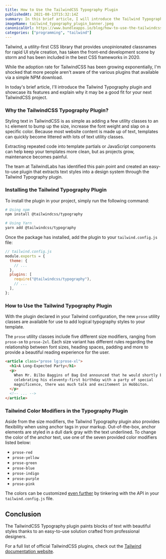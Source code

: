 ```yaml
---
title: How to Use the TailwindCSS Typography Plugin
publishedAt: 2021-08-13T15:32:14Z
summary: In this brief article, I will introduce the Tailwind Typography plugin and showcase its features and explain why it may be a good fit for your next TailwindCSS project.
imageName: tailwind_typography_plugin_banner.jpeg
canonicalUrl: https://www.bundleapps.io/blog/how-to-use-the-tailwindcss-typography-plugin
categories: ["programming", "tailwind"]
---
```


Tailwind, a utility-first CSS library that provides unopinionated classnames for rapid UI style creation, has taken the front-end development scene by storm and has been included in the best CSS frameworks in 2020.

While the adoption rate for TailwindCSS has been growing exponentially, I'm shocked that more people aren't aware of the various plugins that available via a simple NPM download.

In today's brief article, I'll introduce the Tailwind Typography plugin and showcase its features and explain why it may be a good fit for your next TailwindCSS project.

### Why the TailwindCSS Typography Plugin?

Styling text in TailwindCSS is as simple as adding a few utility classes to an `h1` element to bump up the size, increase the font weight and slap on a specific color. Because most website content is made up of text, templates can quickly become littered with lots of text utility classes.

Extracting repeated code into template partials or JavaScript components can help keep your templates more clean, but as projects grow, maintenance becomes painful.

The team at TailwindLabs has identified this pain point and created an easy-to-use plugin that extracts text styles into a design system through the Tailwind Typography plugin.

### Installing the Tailwind Typography Plugin

To install the plugin in your project, simply run the following command:

```bash
# Using npm
npm install @tailwindcss/typography

# Using Yarn
yarn add @tailwindcss/typography
```

Once the package has installed, add the plugin to your `tailwind.config.js` file:

```js
// tailwind.config.js
module.exports = {
  theme: {
    // ...
  },
  plugins: [
    require("@tailwindcss/typography"),
    // ...
  ],
};
```

### How to Use the Tailwind Typography Plugin

With the plugin declared in your Tailwind configuration, the new `prose` utility classes are available for use to add logical typography styles to your template.

The `prose` utility classes include five different size modifiers, ranging from `prose-sm` to `prose-2xl`. Each size variant has different rules regarding the relationship between font sizes, heading spaces, padding and more to provide a beautiful reading experience for the user.

```html
<article class="prose lg:prose-xl">
  <h1>A Long-Expected Party</h1>
  <p>
    When Mr. Bilbo Baggins of Bag End announced that he would shortly be
    celebrating his eleventy-first birthday with a party of special
    magnificence, there was much talk and excitement in Hobbiton.
  </p>
  <!-- ... -->
</article>
```

### Tailwind Color Modifiers in the Typography Plugin

Aside from the size modifiers, the Tailwind Typography plugin also provides flexibility when using anchor tags in your markup. Out-of-the-box, anchor elements are styled in a dull dark gray with the text underlined. To change the color of the anchor text, use one of the seven provided color modifiers listed below:

- `prose-red`
- `prose-yellow`
- `prose-green`
- `prose-blue`
- `prose-indigo`
- `prose-purple`
- `prose-pink`

The colors can be customized [even further](https://github.com/tailwindlabs/tailwindcss-typography#customization) by tinkering with the API in your `tailwind.config.js` file.

## Conclusion

The TailwindCSS Typography plugin paints blocks of text with beautiful styles thanks to an easy-to-use solution crafted from professional designers.

For a full list of official TailwindCSS plugins, check out the [Tailwind documentation website](https://tailwindcss.com/docs).
